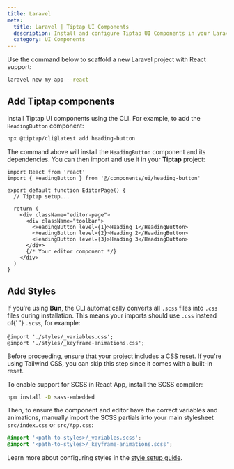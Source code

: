 ```yaml
---
title: Laravel
meta:
  title: Laravel | Tiptap UI Components
  description: Install and configure Tiptap UI Components in your Laravel project.
  category: UI Components
---
```



Use the command below to scaffold a new Laravel project with React support:

```bash
laravel new my-app --react
```

## Add Tiptap components

Install Tiptap UI components using the CLI. For example, to add the `HeadingButton` component:

```bash
npx @tiptap/cli@latest add heading-button
```

The command above will install the `HeadingButton` component and its dependencies. You can then import and use it in your **Tiptap** project:

```tsx
import React from 'react'
import { HeadingButton } from '@/components/ui/heading-button'

export default function EditorPage() {
  // Tiptap setup...

  return (
    <div className="editor-page">
      <div className="toolbar">
        <HeadingButton level={1}>Heading 1</HeadingButton>
        <HeadingButton level={2}>Heading 2</HeadingButton>
        <HeadingButton level={3}>Heading 3</HeadingButton>
      </div>
      {/* Your editor component */}
    </div>
  )
}
```

## Add Styles

<Callout title="Bun projects automatically convert SCSS to CSS" variant="warning">
  If you’re using <strong>Bun</strong>, the CLI automatically converts all
  <code>.scss</code> files into <code>.css</code>
  files during installation. This means your imports should use <code>.css</code> instead of{' '}
  <code>.scss</code>, for example: <br />
  <br /> <code>@import &apos;./styles/_variables.css&apos;;</code>
  <br /> <code>@import &apos;./styles/_keyframe-animations.css&apos;;</code>
</Callout>

Before proceeding, ensure that your project includes a CSS reset. If you're using Tailwind CSS, you can skip this step since it comes with a built-in reset.

To enable support for SCSS in React App, install the SCSS compiler:

```bash
npm install -D sass-embedded
```

Then, to ensure the component and editor have the correct variables and animations, manually import the SCSS partials into your main stylesheet `src/index.css` or `src/App.css`:

```css
@import '<path-to-styles>/_variables.scss';
@import '<path-to-styles>/_keyframe-animations.scss';
```

Learn more about configuring styles in the [style setup guide](/ui-components/getting-started/style).
